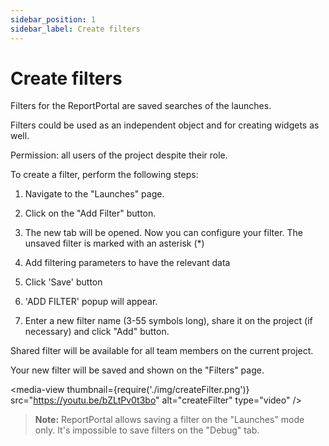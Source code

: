 ```yaml
---
sidebar_position: 1
sidebar_label: Create filters
---
```


# Create filters

Filters for the ReportPortal are saved searches of the launches. 

Filters could be used as an independent object and for creating widgets as well.

Permission: all users of the project despite their role.

To create a filter, perform the following steps:

1. Navigate to the "Launches" page.

2. Click on the "Add Filter" button.

3. The new tab will be opened. Now you can configure your filter. The unsaved filter is marked with an asterisk (\*)

4. Add filtering parameters to have the relevant data

5. Click 'Save' button

6. 'ADD FILTER' popup will appear.

7. Enter a new filter name (3-55 symbols long), share it on the project (if necessary)
and click "Add" button. 

Shared filter will be available for all team members on the current project.

Your new filter will be saved and shown on the "Filters" page.

<media-view thumbnail={require('./img/createFilter.png')} src="https://youtu.be/bZLtPv0t3bo" alt="createFilter" type="video" />

>**Note:** ReportPortal allows saving a filter on the "Launches" mode only. It's
impossible to save filters on the "Debug" tab.
